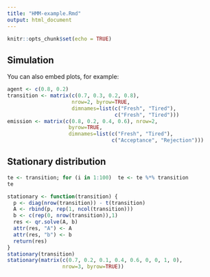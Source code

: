 ```yaml
---
title: "HMM-example.Rmd"
output: html_document
---
```


```r
knitr::opts_chunk$set(echo = TRUE)
```

## Simulation

You can also embed plots, for example:

```r
agent <- c(0.8, 0.2)
transition <- matrix(c(0.7, 0.3, 0.2, 0.8),
                     nrow=2, byrow=TRUE,
                     dimnames=list(c("Fresh", "Tired"),
                                   c("Fresh", "Tired")))
emission <- matrix(c(0.8, 0.2, 0.4, 0.6), nrow=2, 
                    byrow=TRUE,
                    dimnames=list(c("Fresh", "Tired"),
                                  c("Acceptance", "Rejection")))
```

## Stationary distribution

```r
te <- transition; for (i in 1:100)  te <- te %*% transition
te
```

```r
stationary <- function(transition) {
  p <- diag(nrow(transition)) - t(transition)
  A <- rbind(p, rep(1, ncol(transition)))
  b <- c(rep(0, nrow(transition)),1)
  res <- qr.solve(A, b)
  attr(res, "A") <- A
  attr(res, "b") <- b
  return(res)
} 
stationary(transition)
stationary(matrix(c(0.7, 0.2, 0.1, 0.4, 0.6, 0, 0, 1, 0),
                  nrow=3, byrow=TRUE))
```
